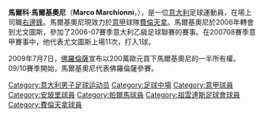 {{noteta
|G1=意甲
|T=zh-hans:马尔科·马尔基奥尼;zh-hk:馬高·馬基安尼;zh-tw:馬爾科·馬爾基奧尼;
|1=zh-hans:马尔基奥尼;zh-hk:馬基安尼;zh-tw:馬爾基奧尼;
|2=zh-hans:马尔科;zh-hk:馬高;zh-tw:馬爾科;
|3=zh-hans:右边锋;zh-hk:右翼;zh-tw:右邊鋒;
}}
{{Infobox Football biography
| playername          = 馬爾科·馬爾基奧尼<BR> ''Marco Marchionni''
| image = [[File:Marco_marchionni.JPG|250px]]
| fullname            = Marco Marchionni
| dateofbirth         = {{birth date and age|1980|7|22}}
| cityofbirth         = [[蒙泰罗通多|蒙泰罗通多]]
| countryofbirth      = {{ITA}}
| height              = {{Height|m=1.75}}
| position            = [[中場|右邊鋒]]
| currentclub         = [[費倫天拿足球俱樂部|費倫天拿]]
| clubnumber          = 32
| youthyears          = 
| youthclubs          = 
| years               = 1997-1998<br/>1998-2001<br/>2001-2006<br/>2003<br/>2006-2009<br>2009-
| clubs               = Monterotondo<br/>[[恩波利足球俱樂部|恩波利]]<br/>[[帕爾馬足球俱樂部|帕爾馬]]<br/>→ [[皮亞琴察足球俱樂部|皮亞琴察]] (外借)<br/>[[尤文圖斯足球俱樂部|尤文圖斯]]<br>[[費倫天拿足球俱樂部|費倫天拿]]
| caps(goals)         = {{0}}29 {{0}}(4)<br/>{{0}}55 {{0}}(7)<br/>112 (13)<br/>{{0}}16 {{0}}(1)<br/>{{0}}58 {{0}}(9)<br/>{{0}}11 {{0}}(3)
| nationalyears       =  2000-2002<br>2003-
| nationalteam        = {{flagicon|ITA}} [[意大利U21|意大利U21]] <br> {{fb|ITA}}
| nationalcaps(goals) ={{0}}18 {{0}}(2)<br>{{0}}{{0}}6 {{0}}(0)
| pcupdate            = 2009年11月25日
| ntupdate            = 2009年11月18日
}}
'''馬爾科·馬爾基奧尼'''（'''Marco Marchionni'''，{{bd|1980年|7月22日|catIdx= Marchionni, Marco }}），是一位[[意大利|意大利]]足球運動員，在場上司職[[中場|右邊鋒]]。馬爾基奧尼現效力於[[意大利足球甲級聯賽|意甲]]球隊[[費倫天拿足球俱樂部|費倫天拿]]。馬爾基奧尼於2006年轉會到尤文圖斯，參加了2006-07賽季意大利乙級足球聯賽的賽事。在200708賽季意甲賽事中，他代表尤文圖斯上場11次，打入1球。

2009年7月7日，[[佛羅倫薩足球俱樂部|佛羅倫薩]]宣布以200萬歐元買下馬爾基奧尼的一半所有權。09/10賽季開始，馬爾基奧尼代表佛羅倫薩參賽。

{{DEFAULTSORT:Marchionni, Marco}}
[[Category:意大利男子足球运动员|Category:意大利男子足球运动员]]
[[Category:足球中場|Category:足球中場]]
[[Category:意甲球員|Category:意甲球員]]
[[Category:安玻里球員|Category:安玻里球員]]
[[Category:帕爾馬球員|Category:帕爾馬球員]]
[[Category:祖雲達斯足球會球員|Category:祖雲達斯足球會球員]]
[[Category:費倫天拿球員|Category:費倫天拿球員]]